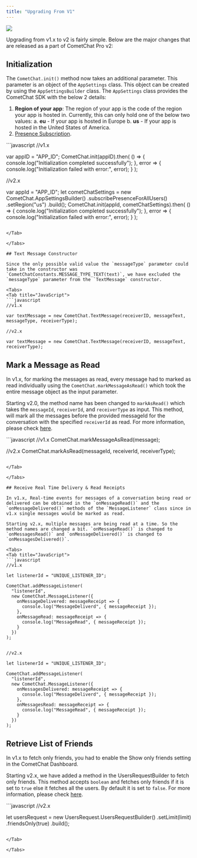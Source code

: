 ```yaml
---
title: "Upgrading From V1"
---
```




<Frame>
  <img src="/images/11922064-UAAAAYdEVYdGV4aWY6UGl4ZWxZRGltZW5zaW9uADIxN14Eu6AAAAAASUVORK5CYII.png" />
</Frame>

Upgrading from v1.x to v2 is fairly simple. Below are the major changes that are released as a part of CometChat Pro v2:

## Initialization

The `CometChat.init()` method now takes an additional parameter. This parameter is an object of the `AppSettings` class. This object can be created by using the `AppSettingsBuilder` class. The `AppSettings` class provides the CometChat SDK with the below 2 details:

1. **Region of your app**: The region of your app is the code of the region your app is hosted in. Currently, this can only hold one of the below two values: a. **eu** - If your app is hosted in Europe b. **us** - If your app is hosted in the United States of America.
2. [Presence Subscription](/sdk/react-native/2.0/user-presence).

<Tabs>
<Tab title="JavaScript">
```javascript
//v1.x

var appID = "APP_ID";
CometChat.init(appID).then(
  () => {
    console.log("Initialization completed successfully");
  }, error => {
    console.log("Initialization failed with error:", error);
  }
);

//v2.x

var appId = "APP_ID";
let cometChatSettings = new CometChat.AppSettingsBuilder()
                          .subscribePresenceForAllUsers()
                          .setRegion("us")
                          .build();
CometChat.init(appId, cometChatSettings).then(
  () => {
    console.log("Initialization completed successfully");
  }, error => {
    console.log("Initialization failed with error:", error);
  }
);
```

</Tab>

</Tabs>

## Text Message Constructor

Since the only possible valid value the `messageType` parameter could take in the constructor was `CometChatConstants.MESSAGE_TYPE_TEXT(text)`, we have excluded the `messageType` parameter from the `TextMessage` constructor.

<Tabs>
<Tab title="JavaScript">
```javascript
//v1.x

var textMessage = new CometChat.TextMessage(receiverID, messageText, messageType, receiverType);

//v2.x

var textMessage = new CometChat.TextMessage(receiverID, messageText, receiverType);
```

</Tab>

</Tabs>

## Mark a Message as Read

In v1.x, for marking the messages as read, every message had to marked as read individually using the `CometChat.markMessageAsRead()` which took the entire message object as the input parameter.

Starting v2.0, the method name has been changed to `markAsRead()` which takes the `messageId`, `receiverId`, and `receiverType` as input. This method, will mark all the messages before the provided messageId for the conversation with the specified `receiverId` as read. For more information, please check [here](/sdk/react-native/2.0/messaging-receipts#mark-messages-as-read).

<Tabs>
<Tab title="JavaScript">
```javascript
//v1.x
CometChat.markMessageAsRead(message);

//v2.x
CometChat.markAsRead(messageId, receiverId, receiverType);
```

</Tab>

</Tabs>

## Receive Real Time Delivery & Read Receipts

In v1.x, Real-time events for messages of a conversation being read or delivered can be obtained in the `onMessageRead()` and the `onMessageDelivered()` methods of the `MessageListener` class since in v1.x single messages would be marked as read.

Starting v2.x, multiple messages are being read at a time. So the method names are changed a bit. `onMessageRead()` is changed to `onMessagesRead()` and `onMessageDelivered()` is changed to `onMessagesDelivered()`.

<Tabs>
<Tab title="JavaScript">
```javascript
//v1.x

let listenerId = "UNIQUE_LISTENER_ID";

CometChat.addMessageListener(
  "listenerId",
  new CometChat.MessageListener({
    onMessageDelivered: messageReceipt => {
      console.log("MessageDeliverd", { messageReceipt });
    },
    onMessageRead: messageReceipt => {
      console.log("MessageRead", { messageReceipt });
    }
  })
);


//v2.x

let listenerId = "UNIQUE_LISTENER_ID";

CometChat.addMessageListener(
  "listenerId",
  new CometChat.MessageListener({
    onMessagesDelivered: messageReceipt => {
      console.log("MessageDeliverd", { messageReceipt });
    },
    onMessagesRead: messageReceipt => {
      console.log("MessageRead", { messageReceipt });
    }
  })
);
```

</Tab>

</Tabs>

## Retrieve List of Friends

In v1.x to fetch only friends, you had to enable the Show only friends setting in the CometChat Dashboard.

Starting v2.x, we have added a method in the UsersRequestBuilder to fetch only friends. This method accepts `boolean` and fetches only friends if it is set to `true` else it fetches all the users. By default it is set to `false`. For more information, please check [here](/sdk/react-native/2.0/users-retrieve-users#friends-only).

<Tabs>
<Tab title="JavaScript">
```javascript
//v2.x

let usersRequest = new UsersRequest.UsersRequestBuilder()
  .setLimit(limit)
  .friendsOnly(true)
  .build();
```

</Tab>

</Tabs>
